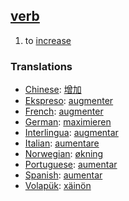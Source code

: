 == [[verb]] ==
# to [[increase]]

=== Translations === 
*[[Chinese]]: [[增加]]
*[[Ekspreso]]: [[augmenter]]
*[[French]]: [[augmenter]] 
*[[German]]: [[maximieren]] 
*[[Interlingua]]: [[augmentar]] 
*[[Italian]]: [[aumentare]] 
*[[Norwegian]]: [[økning]]
*[[Portuguese]]: [[aumentar]] 
*[[Spanish]]: [[aumentar]] 
*[[Volapük]]: [[xäinön]]